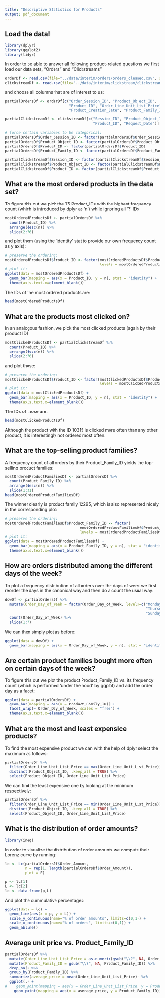 ```yaml
---
title: "Descriptive Statistics for Products"
output: pdf_document
---
```

## Load the data!
```r
library(dplyr)
library(ggplot2)
library(tidyr)
```
In order to be able to answer all following product-related questions we first load our data sets, "Orders" and "Clickstreams"
```r
orderDf <- read.csv(file="../data/interim/orders/orders_cleaned.csv", sep=",")
clickstreamDf <- read.csv(file="../data/interim/clickstream/clickstream_cleaned.csv", sep=",")
```

and choose all columns that are of interest to us:
```r
partialOrdersDf <- orderDf[c("Order_Session_ID", "Product_Object_ID",
                             "Product_ID", "Order_Line_Unit_List_Price", "Order_Day_of_Week",
                             "Product_Creation_Date", "Product_Family_ID", "Order_Amount")]

partialClickstreamDf <- clickstreamDf[c("Session_ID", "Product_Object_ID",
                                        "Product_ID", "Request_Date")]
```

```r
# force certain variables to be categorical:
partialOrdersDf$Order_Session_ID <- factor(partialOrdersDf$Order_Session_ID)
partialOrdersDf$Product_Object_ID <- factor(partialOrdersDf$Product_Object_ID)
partialOrdersDf$Product_ID <- factor(partialOrdersDf$Product_ID)
partialOrdersDf$Product_Family_ID <- factor(partialOrdersDf$Product_Family_ID)

partialClickstreamDf$Session_ID <- factor(partialClickstreamDf$Session_ID)
partialClickstreamDf$Product_Object_ID <- factor(partialClickstreamDf$Product_Object_ID)
partialClickstreamDf$Product_ID <- factor(partialClickstreamDf$Product_ID)
```


## What are the most ordered products in the data set?
To figure this out we pick the 75 Product_IDs with the highest frequency count (which is introduced by dplyr as 'n') while ignoring all '?' IDs
```r
mostOrderedProductsDf <- partialOrdersDf %>%
  count(Product_ID) %>%
  arrange(desc(n)) %>%
  slice(2:76)
```

and plot them (using the 'identity' stat to provide our own frequency count as y axis):
```r
# preserve the ordering:
mostOrderedProductsDf$Product_ID <- factor(mostOrderedProductsDf$Product_ID,
                                           levels = mostOrderedProductsDf$Product_ID)
# plot it:
ggplot(data = mostOrderedProductsDf) +
  geom_bar(mapping = aes(x = Product_ID, y = n), stat = "identity") +
  theme(axis.text.x=element_blank())
```

The IDs of the most ordered products are:
```r
head(mostOrderedProductsDf)
```


## What are the products most clicked on?
In an analogous fashion, we pick the most clicked products (again by their product ID)
```r
mostClickedProductsDf <- partialClickstreamDf %>%
  count(Product_ID) %>%
  arrange(desc(n)) %>%
  slice(2:76)
```

and plot those:
```r
# preserve the ordering:
mostClickedProductsDf$Product_ID <- factor(mostClickedProductsDf$Product_ID,
                                           levels = mostClickedProductsDf$Product_ID)
# plot it:
ggplot(data = mostClickedProductsDf) +
  geom_bar(mapping = aes(x = Product_ID, y = n), stat = "identity") +
  theme(axis.text.x=element_blank())
```


The IDs of those are:
```r
head(mostClickedProductsDf)
```
Although the product with the ID 10315 is clicked more often than any other product, it is interestingly not ordered most often.


## What are the top-selling product families?
A frequency count of all orders by their Product_Family_ID yields the top-selling product families:
```r
mostOrderedProductFamiliesDf <- partialOrdersDf %>%
  count(Product_Family_ID) %>%
  arrange(desc(n)) %>%
  slice(1:31)
head(mostOrderedProductFamiliesDf)
```

The winner clearly is product family 12295, which is also represented nicely in the corresponding plot:
```r
# preserve the ordering:
mostOrderedProductFamiliesDf$Product_Family_ID <- factor(
                                  mostOrderedProductFamiliesDf$Product_Family_ID,
                                  levels = mostOrderedProductFamiliesDf$Product_Family_ID)
# plot it:
ggplot(data = mostOrderedProductFamiliesDf) +
  geom_bar(mapping = aes(x = Product_Family_ID, y = n), stat = "identity") +
  theme(axis.text.x=element_blank())
```


## How are orders distributed among the different days of the week?
To plot a frequency distribution of all orders over the days of week we first reorder the days in the
canonical way and then do a count the usual way:
```r
dowDf <- partialOrdersDf %>%
  mutate(Order_Day_of_Week = factor(Order_Day_of_Week, levels=c("Monday", "Tuesday", "Wednesday",
                                                                "Thursday", "Friday", "Saturday",
                                                                "Sunday"))) %>%
  count(Order_Day_of_Week) %>%
  slice(1:7)
```

We can then simply plot as before:
```r
ggplot(data = dowDf) +
  geom_bar(mapping = aes(x = Order_Day_of_Week, y = n), stat = "identity")
```


\pagebreak
## Are certain product families bought more often on certain days of the week?
To figure this out we plot the product Product_Family_ID vs. its frequency count (which is performed 'under the hood' by ggplot) and add the order day as a facet:
```r
ggplot(data = partialOrdersDf) +
  geom_bar(mapping = aes(x = Product_Family_ID)) +
  facet_wrap(~ Order_Day_of_Week, scales = "free") +
  theme(axis.text.x=element_blank())
```


## What are the most and least expensice products?
To find the most expensive product we can with the help of dplyr select the maximum as follows:
```r
partialOrdersDf %>%
  filter(Order_Line_Unit_List_Price == max(Order_Line_Unit_List_Price)) %>%
  distinct(Product_Object_ID, .keep_all = TRUE) %>%
  select(Product_Object_ID, Order_Line_Unit_List_Price)
```

We can find the least expensive one by looking at the minimum respectively:
```r
partialOrdersDf %>%
  filter(Order_Line_Unit_List_Price == min(Order_Line_Unit_List_Price)) %>%
  distinct(Product_Object_ID, .keep_all = TRUE) %>%
  select(Product_Object_ID, Order_Line_Unit_List_Price)
```

## What is the distribution of order amounts?
```r
library(ineq)
```
In order to visualize the distribution of order amounts we compute their Lorenz curve by running:
```r
lc <- Lc(partialOrdersDf$Order_Amount,
         n = rep(1, length(partialOrdersDf$Order_Amount)),
         plot = F)
```

```r
p <- lc[1]
L <- lc[2]
lc <- data.frame(p,L)
```
And plot the cummulative percentages:
```r
ggplot(data = lc) +
  geom_line(aes(x = p, y = L)) +
  scale_y_continuous(name="% of order amounts", limits=c(0,1)) +
  scale_x_continuous(name="% of orders", limits=c(0,1)) +
  geom_abline()
```


\pagebreak
## Average unit price vs. Product_Family_ID
```r
partialOrdersDf %>%
  mutate(Order_Line_Unit_List_Price = as.numeric(gsub("\\?", NA, Order_Line_Unit_List_Price))) %>%
  mutate(Product_Family_ID = gsub("\\?", NA, Product_Family_ID)) %>%
  drop_na() %>%
  group_by(Product_Family_ID) %>%
  summarize(average_price = mean(Order_Line_Unit_List_Price)) %>%
  ggplot(.) +
#    geom_point(mapping = aes(x = Order_Line_Unit_List_Price, y = Product_Family_ID))
    geom_point(mapping = aes(x = average_price, y = Product_Family_ID))
```
